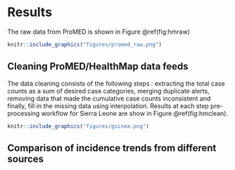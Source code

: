 # Results

The raw data from ProMED is shown in Figure \@ref(fig:hmraw)

```r
knitr::include_graphics("figures/promed_raw.png")
```


## Cleaning ProMED/HealthMap data feeds

The data cleaning consists of the following steps : extracting the
total case counts as a sum of desired case categories, merging
duplicate alerts, removing data that made the cumulative case counts 
inconsistent and finally, fill in the missing data using
interpolation. Results at each step pre-processing workflow for Sierra
Leone are show in Figure \@ref(fig:hmclean).


```r
knitr::include_graphics("figures/guinea.png")
```




## Comparison of incidence trends from different sources
